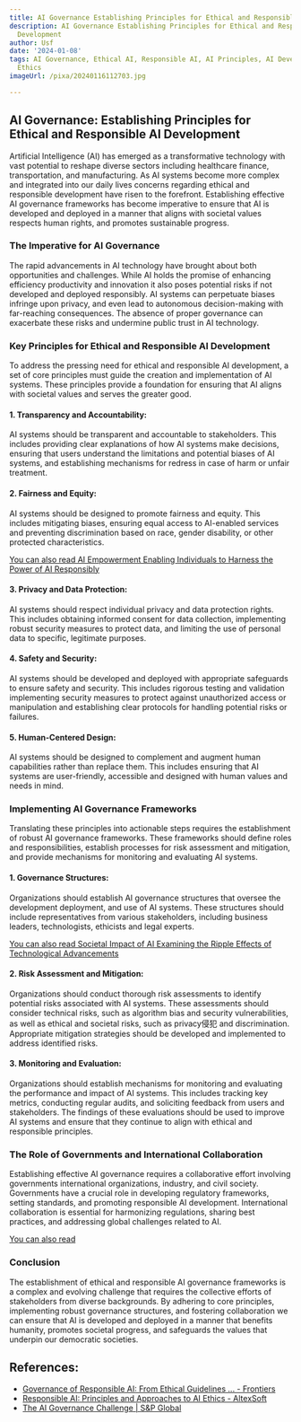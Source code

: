 ```yaml
---
title: AI Governance Establishing Principles for Ethical and Responsible AI Development
description: AI Governance Establishing Principles for Ethical and Responsible AI
  Development
author: Usf
date: '2024-01-08'
tags: AI Governance, Ethical AI, Responsible AI, AI Principles, AI Development, AI
  Ethics
imageUrl: /pixa/20240116112703.jpg

---
```

## AI Governance: Establishing Principles for Ethical and Responsible AI Development

Artificial Intelligence (AI) has emerged as a transformative technology with vast potential  to reshape diverse sectors including healthcare finance, transportation, and manufacturing.  As AI systems become  more complex and integrated into our daily lives concerns regarding ethical and responsible development have risen to the  forefront. Establishing effective AI governance frameworks has become  imperative to ensure  that AI is developed  and deployed in  a  manner that aligns with  societal values respects human rights, and promotes sustainable progress.

### The Imperative for AI  Governance

The  rapid advancements in AI technology have brought about both  opportunities and challenges. While AI holds the promise of enhancing efficiency  productivity and innovation it also  poses potential risks if not developed and deployed responsibly. AI systems can perpetuate biases infringe upon privacy, and even lead to autonomous decision-making with far-reaching  consequences. The absence of proper governance can exacerbate these risks  and undermine public trust in  AI technology.

### Key Principles for Ethical and Responsible AI Development

To address the  pressing need  for ethical and responsible  AI development, a set of core principles must guide the  creation and implementation of AI  systems. These principles provide a foundation for ensuring  that AI aligns with societal values and  serves the greater good.

#### 1. Transparency and Accountability:

AI systems should be transparent and accountable to stakeholders. This includes providing clear explanations of how  AI systems make decisions, ensuring that users understand the  limitations and potential biases of AI systems, and establishing mechanisms for redress in case of harm or unfair treatment.

#### 2. Fairness and Equity:

AI systems should be designed  to promote fairness and  equity. This includes  mitigating biases, ensuring equal access to AI-enabled services and preventing discrimination based on race, gender disability, or other protected characteristics.

[You can also read AI Empowerment  Enabling Individuals to Harness the  Power of AI Responsibly](AI%20Empowerment%20Enabling%20Individuals%20to%20Harness%20the%20Power%20of%20AI%20Responsibly)


#### 3. Privacy and Data Protection:

AI  systems should respect individual privacy and data protection rights. This includes obtaining informed consent for data collection, implementing  robust security measures  to  protect data, and limiting the use of personal data to  specific, legitimate purposes.

#### 4. Safety and Security:

AI systems should be developed and deployed  with appropriate safeguards to ensure safety and security. This includes  rigorous testing  and validation implementing security measures to  protect against unauthorized access or manipulation and establishing  clear protocols for handling potential risks or failures.

#### 5. Human-Centered Design:

AI systems should be designed to complement and augment human capabilities rather than replace them. This includes ensuring that AI systems are user-friendly, accessible and designed with human values and needs in  mind.

### Implementing AI Governance Frameworks

Translating these principles into actionable steps requires the  establishment of robust AI governance  frameworks. These frameworks should define  roles and responsibilities, establish processes for risk assessment and mitigation, and provide mechanisms for  monitoring and evaluating  AI systems.

#### 1. Governance Structures:

Organizations should establish AI governance structures that  oversee the development deployment, and use of AI systems. These structures should include representatives from various stakeholders, including business leaders, technologists, ethicists and legal  experts.

[You can also read Societal Impact  of AI Examining the Ripple Effects of Technological Advancements](Societal%20Impact%20of%20AI%20Examining%20the%20Ripple%20Effects%20of%20Technological%20Advancements)


#### 2. Risk Assessment and Mitigation:

Organizations should conduct thorough risk assessments to identify potential risks associated with AI systems. These assessments should consider  technical risks, such as  algorithm bias and security vulnerabilities, as well  as ethical  and societal risks, such as privacy侵犯 and discrimination. Appropriate mitigation strategies  should be developed and implemented to  address identified  risks.

#### 3. Monitoring and Evaluation:

Organizations should establish mechanisms for monitoring and evaluating the performance and  impact of AI  systems.  This includes tracking key metrics, conducting regular  audits, and soliciting feedback from users and stakeholders. The findings of these evaluations should be used to improve AI systems and  ensure that they continue to align with ethical and responsible principles.

### The Role of Governments and International Collaboration

Establishing effective AI  governance requires a collaborative effort involving governments international organizations,  industry, and civil  society. Governments have a crucial role in developing regulatory frameworks,  setting standards, and promoting responsible  AI development. International collaboration is essential for harmonizing regulations, sharing best practices, and addressing global challenges related to AI.

[You can  also read ]()


### Conclusion

The establishment of ethical and responsible AI governance frameworks is a complex and evolving challenge that requires the collective efforts of stakeholders from diverse backgrounds. By adhering to core principles, implementing robust governance  structures, and fostering collaboration we  can  ensure  that AI is developed and deployed in  a manner that benefits humanity, promotes societal progress, and safeguards the values that underpin our democratic societies.

## References:
- [Governance of Responsible AI: From Ethical Guidelines ... - Frontiers](https://www.frontiersin.org/articles/10.3389/fcomp.2022.873437)
- [Responsible AI: Principles and Approaches to AI Ethics - AltexSoft](https://www.altexsoft.com/blog/responsible-ai/)
- [The AI Governance Challenge | S&P Global](https://www.spglobal.com/en/research-insights/featured/special-editorial/the-ai-governance-challenge)
